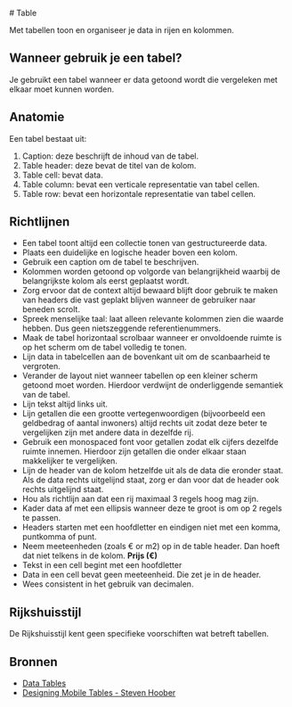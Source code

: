 <!--
@license EUPL-1.2
Copyright (c) 2021 Community for NL Design System
-->


<Meta title="CSS Components/Table" />

<Description># Table</Description>

Met tabellen toon en organiseer je data in rijen en kolommen.

## Wanneer gebruik je een tabel?

Je gebruikt een tabel wanneer er data getoond wordt die vergeleken met elkaar moet kunnen worden.

## Anatomie

Een tabel bestaat uit:

1. Caption: deze beschrijft de inhoud van de tabel.
2. Table header: deze bevat de titel van de kolom.
3. Table cell: bevat data.
4. Table column: bevat een verticale representatie van tabel cellen.
5. Table row: bevat een horizontale representatie van tabel cellen.

## Richtlijnen

- Een tabel toont altijd een collectie tonen van gestructureerde data.
- Plaats een duidelijke en logische header boven een kolom.
- Gebruik een caption om de tabel te beschrijven. 
- Kolommen worden getoond op volgorde van belangrijkheid waarbij de belangrijkste kolom als eerst geplaatst wordt.
- Zorg ervoor dat de context altijd bewaard blijft door gebruik te maken van headers die vast geplakt blijven wanneer de gebruiker naar beneden scrolt.
- Spreek menselijke taal: laat alleen relevante kolommen zien die waarde hebben. Dus geen nietszeggende referentienummers.
- Maak de tabel horizontaal scrolbaar wanneer er onvoldoende ruimte is op het scherm om de tabel volledig te tonen.
- Lijn data in tabelcellen aan de bovenkant uit om de scanbaarheid te vergroten.
- Verander de layout niet wanneer tabellen op een kleiner scherm getoond moet worden. Hierdoor verdwijnt de onderliggende semantiek van de tabel.
- Lijn tekst altijd links uit.
- Lijn getallen die een grootte vertegenwoordigen (bijvoorbeeld een geldbedrag of aantal inwoners) altijd rechts uit zodat deze beter te vergelijken zijn met andere data in dezelfde rij.
- Gebruik een monospaced font voor getallen zodat elk cijfers dezelfde ruimte innemen. Hierdoor zijn getallen die onder elkaar staan makkelijker te vergelijken.
- Lijn de header van de kolom hetzelfde uit als de data die eronder staat. Als de data rechts uitgelijnd staat, zorg er dan voor dat de header ook rechts uitgelijnd staat.
- Hou als richtlijn aan dat een rij maximaal 3 regels hoog mag zijn.
- Kader data af met een ellipsis wanneer deze te groot is om op 2 regels te passen.
- Headers starten met een hoofdletter en eindigen niet met een komma, puntkomma of punt.
- Neem meeteenheden (zoals € or m2) op in de table header. Dan hoeft dat niet telkens in de kolom. **Prijs (€)**
- Tekst in een cell begint met een hoofdletter
- Data in een cell bevat geen meeteenheid. Die zet je in de header.
- Wees consistent in het gebruik van decimalen.

## Rijkshuisstijl

De Rijkshuisstijl kent geen specifieke voorschiften wat betreft tabellen.

## Bronnen

- [Data Tables](https://web.archive.org/web/20220315222659/https://inclusive-components.design/data-tables/)
- [Designing Mobile Tables - Steven Hoober](https://web.archive.org/web/20211221193450/https://www.uxmatters.com/mt/archives/2020/07/designing-mobile-tables.php)
